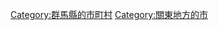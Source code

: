 {{Commonscat|Kiryu, Gunma}}
{{Catmore}}

{{DEFAULTSORT:Kiryu-shi}}
[[Category:群馬縣的市町村|Category:群馬縣的市町村]]
[[Category:關東地方的市|Category:關東地方的市]]